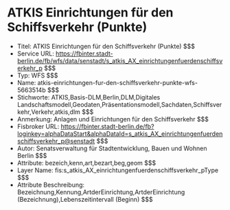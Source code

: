 # ATKIS Einrichtungen für den Schiffsverkehr (Punkte)
- Titel: ATKIS Einrichtungen für den Schiffsverkehr (Punkte) $$$
- Service URL: https://fbinter.stadt-berlin.de/fb/wfs/data/senstadt/s_atkis_AX_einrichtungenfuerdenschiffsverkehr_p $$$
- Typ: WFS $$$
- Name: atkis-einrichtungen-fur-den-schiffsverkehr-punkte-wfs-5663514b $$$
- Stichworte: ATKIS,Basis-DLM,Berlin,DLM,Digitales Landschaftsmodell,Geodaten,Präsentationsmodell,Sachdaten,Schiffsverkehr,Verkehr,atkis,dlm $$$
- Anmerkung: Anlagen und Einrichtungen für den Schiffsverkehr $$$
- Fisbroker URL: https://fbinter.stadt-berlin.de/fb?loginkey=alphaDataStart&alphaDataId=s_atkis_AX_einrichtungenfuerdenschiffsverkehr_p@senstadt $$$
- Autor: Senatsverwaltung für Stadtentwicklung, Bauen und Wohnen Berlin $$$
- Attribute: bezeich,kenn,art,bezart,beg,geom $$$
- Layer Name: fis:s_atkis_AX_einrichtungenfuerdenschiffsverkehr_pType $$$
- Attribute Beschreibung: Bezeichnung,Kennung,ArtderEinrichtung,ArtderEinrichtung (Bezeichnung),Lebenszeitintervall (Beginn) $$$
